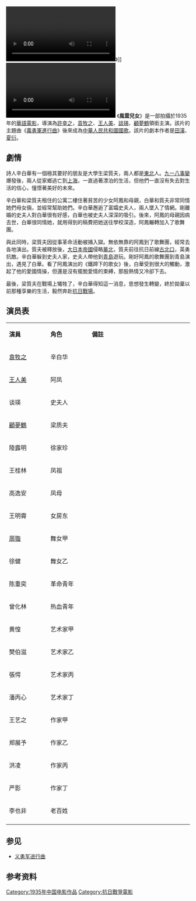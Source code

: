 {{电影信息框
| 片名     = 风云儿女
| 电影原名 = 
| 图像     = Sonsanddaughtersintimeofstormmovieposter.jpg
| 图像大小 = 
| 图像说明 = 《风云儿女》海报
| 片名表记 = 
| 副标题   = 
| 导演     = [[许幸之|许幸之]]
| 监制     = 马德建
| 制片     = 
| 编剧     = [[田汉|田汉]]
| 剧本     = 
| 故事     = 
| 原著     = 
| 旁白     = 
| 统筹     = 
| 主演     = [[袁牧之|袁牧之]]<br>[[王人美|王人美]]<br>[[談瑛|談瑛]]<br>[[莫凯|顧夢鶴]]
| 配乐     = [[聶耳|聶耳]]
| 主题曲   = 《[[义勇军进行曲|义勇军进行曲]]》
| 片尾曲   = 
| 摄影     = [[吴印咸|吴印咸]]
| 剪辑     = 
| 制片商   = [[电通影片公司|電通公司製片廠]]
| 片长     = 89分钟
| 产地     = {{CHN-1928}}
| 语言     = [[中華民國國語|國語]]
| 上映日期 = {{CHN-1928}}{{Film date|1935|5|24|}}<ref>{{Cite web|url=http://news.sina.com.cn/c/sd/2009-09-22/183018703937.shtml|title=《义勇军进行曲》：铁蹄下的反抗歌|accessdate=2019-05-16|work=新浪网新闻中心|archive-date=2020-09-27|archive-url=https://web.archive.org/web/20200927205819/http://news.sina.com.cn/c/sd/2009-09-22/183018703937.shtml|dead-url=no}}</ref>
}}
[[File:Sons_and_Daughters_in_a_Time_of_Storm.ogv|thumb]]》]]
[[File:Children_of_Troubled_Times.webm|thumb]]
《'''風雲兒女'''》是一部拍攝於1935年的[[華語電影|華語電影]]，導演為[[許幸之|許幸之]]，[[袁牧之|袁牧之]]、[[王人美|王人美]]、[[談瑛|談瑛]]、[[莫凯|顧夢鶴]]領銜主演。該片的主題曲《[[義勇軍進行曲|義勇軍進行曲]]》後來成為[[中華人民共和國|中華人民共和國]][[國歌|國歌]]。該片的劇本作者是[[田漢|田漢]]、[[夏衍|夏衍]]。

== 劇情 ==
詩人辛白華有一個極其要好的朋友是大學生梁質夫，兩人都是[[中国东北地区|東北]]人。[[九一八事變|九一八事變]]爆發後，兩人從家鄉逃亡到[[上海市_(中華民國)|上海]]，一直過著漂泊的生活，但他們一直沒有失去對生活的信心，憧憬著美好的未來。

辛白華和梁質夫租住的公寓二樓住著貧苦的少女阿鳳和母親，白華和質夫非常同情她們母女倆，並經常幫助她們。辛白華邂逅了富孀史夫人，兩人墜入了情網。剛離婚的史夫人對白華很有好感，白華也被史夫人深深的吸引。後來，阿鳳的母親因病去世，白華很同情她，就用得到的稿費把她送往學校深造，阿鳳輾轉加入了歌舞團。

與此同時，梁質夫因從事革命活動被捕入獄。無依無靠的阿鳳到了歌舞團，經常去各地演出。質夫被釋放後，[[大日本帝國|大日本帝國]]侵略[[华北地区|華北]]，質夫前往抗日前線[[古北口镇|古北口]]，英勇抗敵。辛白華躲到史夫人家，史夫人帶他到[[青島市_(中華民國)|青島]]遊玩。剛好阿鳳的歌舞團到青島演出，遇見了白華。看了阿鳳演出的《鐵蹄下的歌女》後，白華受到很大的觸動，激起了他的愛國情操，但還是沒有擺脫愛情的束縛，那股熱情又冷卻下去。

最後，梁質夫在戰場上犧牲了，辛白華得知這一消息，思想發生轉變，終於拋棄以前那種享樂的生活，毅然奔赴[[中国抗日战争|抗日戰場]]。

== 演员表 ==
{|class="wikitable" width="57%"
|-style="background:cornflowerblue; color:white" align=center
|style="width:2%"|'''演員'''||style="width:2%"|'''角色'''||style="width:6%"|'''備註'''
|-
| [[袁牧之|袁牧之]] || 辛白华 || 
|-
| [[王人美|王人美]] || 阿凤 || 
|-
| 谈瑛 || 史夫人 || 
|-
| [[莫凱|顧夢鶴]] || 梁质夫 ||
|-
| 陸露明 || 徐家珍 || 
|-
| 王桂林 || 凤祖 || 
|-
| 高逸安 || 凤母 || 
|-
| 王明霄 || 女房东 || 
|-
| [[周璇|周璇]] || 舞女甲 ||
|-
| 徐健 || 舞女乙 || 
|-
| 陈重奕 || 革命青年 ||
|-
| 曾化林 || 热血青年 || 
|-
| 黄惶 || 艺术家甲 || 
|-
| 樊伯滋 || 艺术家乙 || 
|-
| 張愕 || 艺术家丙 || 
|-
| 潘丙心 || 艺术家丁 || 
|-
| 王艺之 || 作家甲 || 
|-
| 郑展予 || 作家乙 ||
|-
| 洪凌 || 作家丙 || 
|-
| 严影 || 作家丁 || 
|-
| 李也非 || 老百姓 || 
|-
|}

== 参见 ==
*[[义勇军进行曲|义勇军进行曲]]

== 参考资料 ==
<references />

{{Portal|電影}}
{{commonscat|Children of Troubled Times}}
[[Category:1935年中国电影作品|Category:1935年中国电影作品]]
[[Category:抗日戰爭電影|Category:抗日戰爭電影]]